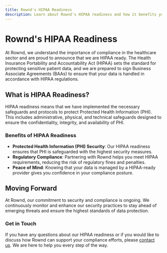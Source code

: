 ```yaml
---
title: Rownd's HIPAA Readiness
description: Learn about Rownd's HIPAA readiness and how it benefits your organization.
---
```


# Rownd's HIPAA Readiness

At Rownd, we understand the importance of compliance in the healthcare sector and are proud to announce that we are HIPAA ready. The Health Insurance Portability and Accountability Act (HIPAA) sets the standard for protecting sensitive patient data, and we are prepared to sign Business Associate Agreements (BAAs) to ensure that your data is handled in accordance with HIPAA regulations.

## What is HIPAA Readiness?

HIPAA readiness means that we have implemented the necessary safeguards and protocols to protect Protected Health Information (PHI). This includes administrative, physical, and technical safeguards designed to ensure the confidentiality, integrity, and availability of PHI.

### Benefits of HIPAA Readiness

- **Protected Health Information (PHI) Security**: Our HIPAA readiness ensures that PHI is safeguarded with the highest security measures.
- **Regulatory Compliance**: Partnering with Rownd helps you meet HIPAA requirements, reducing the risk of regulatory fines and penalties.
- **Peace of Mind**: Knowing that your data is managed by a HIPAA-ready provider gives you confidence in your compliance posture.

## Moving Forward

At Rownd, our commitment to security and compliance is ongoing. We continuously monitor and enhance our security practices to stay ahead of emerging threats and ensure the highest standards of data protection.

### Get in Touch

If you have any questions about our HIPAA readiness or if you would like to discuss how Rownd can support your compliance efforts, please [contact us](mailto:support@rownd.io). We are here to help you every step of the way.
